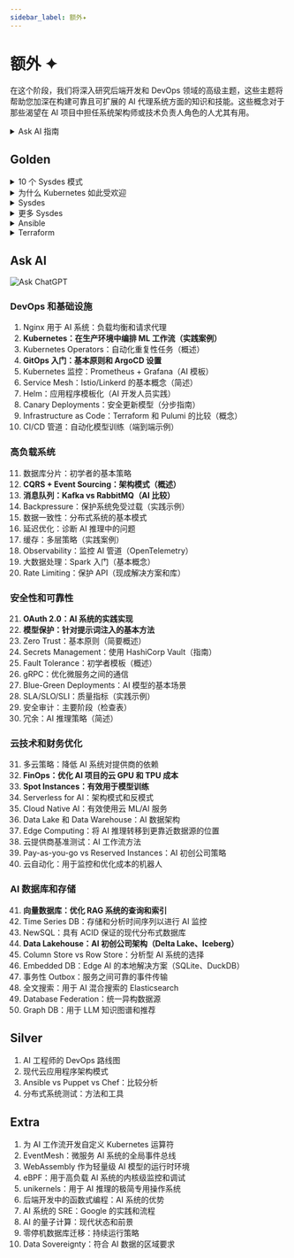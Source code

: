 ```yaml
---
sidebar_label: 额外✦
---
```


# 额外 ✦

在这个阶段，我们将深入研究后端开发和 DevOps 领域的高级主题，这些主题将帮助您加深在构建可靠且可扩展的 AI 代理系统方面的知识和技能。这些概念对于那些渴望在 AI 项目中担任系统架构师或技术负责人角色的人尤其有用。

<details>
<summary>Ask AI 指南</summary>

:::tip 指南
由于这些主题不会随时间变化，因此最好通过个人导师 - ChatGPT 来学习它们。

学习过程应如下：
- 您为 ChatGPT 编写一个系统提示词（[模板](../metalearning#chatgpt-prompts)），在其中描述您的背景、偏好、解释的详细程度等。
- 从列表中复制主题（三击），并要求 ChatGPT 向您解释该主题
- 如果想深入研究，请提出澄清问题

目前，这是学习基础知识最方便的方法。**除了概念之外，您还可以在 Gold、Silver、Extra 部分学习其他材料。**
1. Gold - 在与 ChatGPT 交流之前一定要学习
2. Ask AI - 询问每个不熟悉的主题
3. Silver - 次要材料
4. Extra - 深入主题
:::

</details>

## Golden

<details>
<summary>10 个 Sysdes 模式</summary>

<iframe width="560" height="315" src="https://www.youtube.com/embed/BrT3AO8bVQY?si=21RSD7p6-qG7NHZR" title="YouTube video player" frameborder="0" allow="accelerometer; autoplay; clipboard-write; encrypted-media; gyroscope; picture-in-picture; web-share" referrerpolicy="strict-origin-when-cross-origin" allowfullscreen></iframe>
</details>

<details>
<summary>为什么 Kubernetes 如此受欢迎</summary>

<iframe width="560" height="315" src="https://www.youtube.com/embed/lv0DdVLZuHc?si=ra_9wvHrMlGDd01R" title="YouTube video player" frameborder="0" allow="accelerometer; autoplay; clipboard-write; encrypted-media; gyroscope; picture-in-picture; web-share" referrerpolicy="strict-origin-when-cross-origin" allowfullscreen></iframe>
</details>

<details>
<summary>Sysdes</summary>

<iframe width="560" height="315" src="https://www.youtube.com/embed/EWS_CIxttVw?si=ysASHEe3YnKA13eD" title="YouTube video player" frameborder="0" allow="accelerometer; autoplay; clipboard-write; encrypted-media; gyroscope; picture-in-picture; web-share" referrerpolicy="strict-origin-when-cross-origin" allowfullscreen></iframe>
</details>

<details>
<summary>更多 Sysdes</summary>

<iframe width="560" height="315" src="https://www.youtube.com/embed/_higfXfhjdo?si=c6WHbP2YNdqPIMT_" title="YouTube video player" frameborder="0" allow="accelerometer; autoplay; clipboard-write; encrypted-media; gyroscope; picture-in-picture; web-share" referrerpolicy="strict-origin-when-cross-origin" allowfullscreen></iframe>
</details>

<details>
<summary>Ansible</summary>

</details>

<details>
<summary>Terraform</summary>

</details>

## Ask AI

![Ask ChatGPT](https://img.shields.io/badge/Ask%20ChatGPT-8A2BE2?style=for-the-badge)

### DevOps 和基础设施

1. Nginx 用于 AI 系统：负载均衡和请求代理
2. **Kubernetes：在生产环境中编排 ML 工作流（实践案例）**
3. Kubernetes Operators：自动化重复性任务（概述）
4. **GitOps 入门：基本原则和 ArgoCD 设置**
5. Kubernetes 监控：Prometheus + Grafana（AI 模板）
6. Service Mesh：Istio/Linkerd 的基本概念（简述）
7. Helm：应用程序模板化（AI 开发人员实践）
8. Canary Deployments：安全更新模型（分步指南）
9. Infrastructure as Code：Terraform 和 Pulumi 的比较（概念）
10. CI/CD 管道：自动化模型训练（端到端示例）

### 高负载系统

11. 数据库分片：初学者的基本策略
12. **CQRS + Event Sourcing：架构模式（概述）**
13. **消息队列：Kafka vs RabbitMQ（AI 比较）**
14. Backpressure：保护系统免受过载（实践示例）
15. 数据一致性：分布式系统的基本模式
16. 延迟优化：诊断 AI 推理中的问题
17. 缓存：多层策略（实践案例）
18. Observability：监控 AI 管道（OpenTelemetry）
19. 大数据处理：Spark 入门（基本概念）
20. Rate Limiting：保护 API（现成解决方案和库）

### 安全性和可靠性

21. **OAuth 2.0：AI 系统的实践实现**
22. **模型保护：针对提示词注入的基本方法**
23. Zero Trust：基本原则（简要概述）
24. Secrets Management：使用 HashiCorp Vault（指南）
25. Fault Tolerance：初学者模板（概述）
26. gRPC：优化微服务之间的通信
27. Blue-Green Deployments：AI 模型的基本场景
28. SLA/SLO/SLI：质量指标（实践示例）
29. 安全审计：主要阶段（检查表）
30. 冗余：AI 推理策略（简述）

### 云技术和财务优化

31. 多云策略：降低 AI 系统对提供商的依赖
32. **FinOps：优化 AI 项目的云 GPU 和 TPU 成本**
33. **Spot Instances：有效用于模型训练**
34. Serverless for AI：架构模式和反模式
35. Cloud Native AI：有效使用云 ML/AI 服务
36. Data Lake 和 Data Warehouse：AI 数据架构
37. Edge Computing：将 AI 推理转移到更靠近数据源的位置
38. 云提供商基准测试：AI 工作流方法
39. Pay-as-you-go vs Reserved Instances：AI 初创公司策略
40. 云自动化：用于监控和优化成本的机器人

### AI 数据库和存储

41. **向量数据库：优化 RAG 系统的查询和索引**
42. Time Series DB：存储和分析时间序列以进行 AI 监控
43. NewSQL：具有 ACID 保证的现代分布式数据库
44. **Data Lakehouse：AI 初创公司架构（Delta Lake、Iceberg）**
45. Column Store vs Row Store：分析型 AI 系统的选择
46. Embedded DB：Edge AI 的本地解决方案（SQLite、DuckDB）
47. 事务性 Outbox：服务之间可靠的事件传输
48. 全文搜索：用于 AI 混合搜索的 Elasticsearch
49. Database Federation：统一异构数据源
50. Graph DB：用于 LLM 知识图谱和推荐

## Silver

1. AI 工程师的 DevOps 路线图
2. 现代云应用程序架构模式
3. Ansible vs Puppet vs Chef：比较分析
4. 分布式系统测试：方法和工具

## Extra

1. 为 AI 工作流开发自定义 Kubernetes 运算符
2. EventMesh：微服务 AI 系统的全局事件总线
3. WebAssembly 作为轻量级 AI 模型的运行时环境
4. eBPF：用于高负载 AI 系统的内核级监控和调试
5. unikernels：用于 AI 推理的极简专用操作系统
6. 后端开发中的函数式编程：AI 系统的优势
7. AI 系统的 SRE：Google 的实践和流程
8. AI 的量子计算：现代状态和前景
9. 零停机数据库迁移：持续运行策略
10. Data Sovereignty：符合 AI 数据的区域要求
